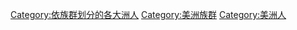 [[Category:依族群划分的各大洲人|Category:依族群划分的各大洲人]]
[[Category:美洲族群|Category:美洲族群]]
[[Category:美洲人|Category:美洲人]]